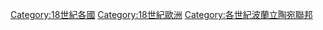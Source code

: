 [[Category:18世紀各國|Category:18世紀各國]]
[[Category:18世紀歐洲|Category:18世紀歐洲]]
[[Category:各世紀波蘭立陶宛聯邦|Category:各世紀波蘭立陶宛聯邦]]